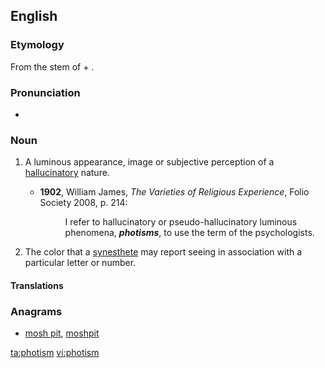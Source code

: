 ==English==
===Etymology===
From the stem of {{etyl|grc|en}} {{term|φῶς||light|lang=grc}} + {{term|-ism}}.

===Pronunciation===
*{{a|UK}} {{IPA|/ˈfəʊtɪzəm/}}

===Noun===
{{en-noun}}

# {{context|psychology}} A luminous appearance, image or subjective perception of a [[hallucinatory]] nature.
#*'''1902''', William James, ''The Varieties of Religious Experience'', Folio Society 2008, p. 214:
#*:I refer to hallucinatory or pseudo-hallucinatory luminous phenomena, '''''photisms''''', to use the term of the psychologists.
# The color that a [[synesthete]] may report seeing in association with a particular letter or number.

====Translations====
{{trans-top|luminous appearance, image or subjective perception of a hallucinatory nature}}
{{trans-mid}}
{{trans-bottom}}

{{trans-top|color that a synesthete may report seeing in association with a particular letter or number}}
{{trans-mid}}
{{trans-bottom}}

===Anagrams===
* [[mosh pit#English|mosh pit]], [[moshpit#English|moshpit]]

[[ta:photism]]
[[vi:photism]]